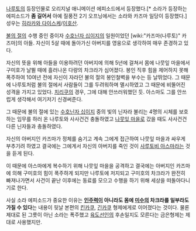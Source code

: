 [[나루토]]의 등장인물로 오리지널 애니메이션 에피소드에서 등장했다.[* 소라가 등장하는 에피소드가 '''좀 길어서''' 아예 질풍전 2기 오프닝에서는 소라와 카즈마 일당이 등장했다.] 성우는 [[히라카와 다이스케]]/[[이호산]].

[[불의 절]]의 수행 중인 중이자 [[수호닌자 십이지]]의 일원이었던 [wiki:"카즈마(나루토)" 카즈마]의 아들. 자신이 5살 때에 돌아가신 아버지를 영웅으로 생각하여 매우 존경하고 있다.

자신의 뜻을 위해 아들을 이용하려던 아버지에 의해 5년에 걸쳐서 몸에 나뭇잎 마을에서 구미호가 날뛸 때에 흘러나온 다량의 차크라가 심어졌다. 봉인 직후 힘을 제어하지 못해 폭주하여 10여년 전에 자신이 자라던 불의 절의 봉인철벽을 부수는 등 날뛰었다. 그 때문에 나루토처럼 불의 절에서 사람들이 그를 두려워하며 멸시하였고 그 때문에 비뚤어진 성격을 가지고 있었다. [[치리쿠]]의 경우, 그에 대해 안쓰러워했던 듯. 아스마도 그를 안쓰럽게 생각해서 여기저기 신경써준다.

그 때문에 불의 절에 있는 [[수호닌자 십이지]] 중의 빛의 닌자라 불리는 4명의 시체를 보호하는 임무를 하러 온 나루토와 사사건건 충돌하였고 [[나뭇잎 마을]]로 갔을 때도 사사건건 다른 닌자들과 충돌하였다.

자신의 아버지인 카즈마가 정체를 숨기고 계속 그에게 접근하여 나뭇잎 마을과 싸우게 부추기려 하였고 결국에는 그에게서 자신의 아버지를 죽인 것이 [[사루토비 아스마]]라는 것을 듣게 된다.

이 때문에 아스마에게 복수하기 위해 나뭇잎 마을을 공격하고 결국에는 아버지인 카즈마에 의해 구미호의 힘이 폭주하게 되지만 나루토에 저지되고 구미호의 차크라가 완전히 빠져나가면서 사건이 끝난 이후에는 동료를 모으고 수행을 하기 위해 세상을 떠돌아다니기로 한다.

사실 소라 에피소드가 중요한 이유는 '''[[인주력]]이 아니라도 몸에 [[미수]]의 차크라를 일부라도 가질 수 있다'''는 내용이 뒷날 본편의 [[킨카쿠]], [[긴카쿠]] 형제에게로 이어졌다는 것이다. 물론 제대로 된 그릇이 아닌 소라는 폭주했고 [[육도선인]]의 후손일지도 모른다는 금은형제는 제대로 사용했지만.
